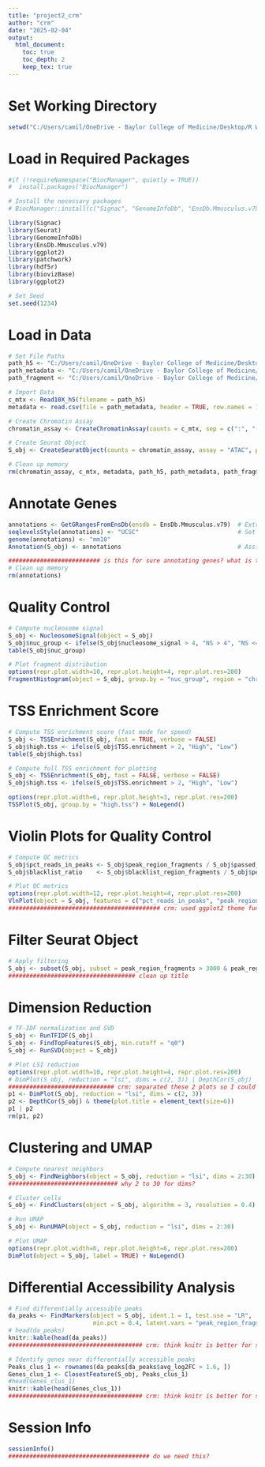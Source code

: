 ---
title: "project2_crm"
author: "crm"
date: "2025-02-04"
output:
  html_document:
    toc: true
    toc_depth: 2
    keep_tex: true
---

# Set Working Directory
```{r Set Working Directory, warning=FALSE}
setwd("C:/Users/camil/OneDrive - Baylor College of Medicine/Desktop/R Work/R Directory/BCM Work")
```

# Load in Required Packages
```{r Load in Required Packages, warning=FALSE, message=FALSE}
#if (!requireNamespace("BiocManager", quietly = TRUE))
#  install.packages("BiocManager")

# Install the necessary packages
# BiocManager::install(c("Signac", "GenomeInfoDb", "EnsDb.Mmusculus.v79", "biovizBase"))

library(Signac)
library(Seurat)
library(GenomeInfoDb)
library(EnsDb.Mmusculus.v79)
library(ggplot2)
library(patchwork)
library(hdf5r)
library(biovizBase)
library(ggplot2)

# Set Seed
set.seed(1234)
```

# Load in Data
```{r Load in Data}
# Set File Paths
path_h5 <- "C:/Users/camil/OneDrive - Baylor College of Medicine/Desktop/R Work/R Directory/BCM Work/ATAC_E18_Signac/atac_v1_E18_brain_fresh_5k_filtered_peak_bc_matrix.h5"
path_metadata <- "C:/Users/camil/OneDrive - Baylor College of Medicine/Desktop/R Work/R Directory/BCM Work/ATAC_E18_Signac/atac_v1_E18_brain_fresh_5k_singlecell.csv"
path_fragment <- "C:/Users/camil/OneDrive - Baylor College of Medicine/Desktop/R Work/R Directory/BCM Work/ATAC_E18_Signac/atac_v1_E18_brain_fresh_5k_fragments.tsv.gz"

# Import Data
c_mtx <- Read10X_h5(filename = path_h5)
metadata <- read.csv(file = path_metadata, header = TRUE, row.names = 1)

# Create Chromatin Assay
chromatin_assay <- CreateChromatinAssay(counts = c_mtx, sep = c(":", "-"), genome = "mm10",fragments = path_fragment, min.cells = 1, min.features = 3)

# Create Seurat Object
S_obj <- CreateSeuratObject(counts = chromatin_assay, assay = "ATAC", project = "ATAC", meta.data = metadata)

# Clean up memory
rm(chromatin_assay, c_mtx, metadata, path_h5, path_metadata, path_fragment)
```

# Annotate Genes 
```{r annotation, message=FALSE, warning=FALSE}
annotations <- GetGRangesFromEnsDb(ensdb = EnsDb.Mmusculus.v79)  # Extract gene information
seqlevelsStyle(annotations) <- "UCSC"                            # Set UCSC format
genome(annotations) <- "mm10"
Annotation(S_obj) <- annotations                                 # Assign genes to peaks

########################## is this for sure annotating genes? what is this annotating?
# Clean up memory
rm(annotations)
```

# Quality Control
```{r quality_control, warning=FALSE}
# Compute nucleosome signal
S_obj <- NucleosomeSignal(object = S_obj)
S_obj$nuc_group <- ifelse(S_obj$nucleosome_signal > 4, "NS > 4", "NS <= 4")
table(S_obj$nuc_group)

# Plot fragment distribution
options(repr.plot.width=10, repr.plot.height=4, repr.plot.res=200)
FragmentHistogram(object = S_obj, group.by = "nuc_group", region = "chr1-1-10000000")
```

# TSS Enrichment Score
```{r TSS Enrichment Score}
# Compute TSS enrichment score (fast mode for speed)
S_obj <- TSSEnrichment(S_obj, fast = TRUE, verbose = FALSE)
S_obj$high.tss <- ifelse(S_obj$TSS.enrichment > 2, "High", "Low")
table(S_obj$high.tss)

# Compute full TSS enrichment for plotting
S_obj <- TSSEnrichment(S_obj, fast = FALSE, verbose = FALSE)
S_obj$high.tss <- ifelse(S_obj$TSS.enrichment > 2, "High", "Low")

options(repr.plot.width=6, repr.plot.height=3, repr.plot.res=200)
TSSPlot(S_obj, group.by = "high.tss") + NoLegend()
```

# Violin Plots for Quality Control
```{r Violin Plots for Quality Control, warning=FALSE}
# Compute QC metrics
S_obj$pct_reads_in_peaks <- S_obj$peak_region_fragments / S_obj$passed_filters * 100
S_obj$blacklist_ratio    <- S_obj$blacklist_region_fragments / S_obj$peak_region_fragments

# Plot QC metrics
options(repr.plot.width=12, repr.plot.height=4, repr.plot.res=200)
VlnPlot(object = S_obj, features = c("pct_reads_in_peaks", "peak_region_fragments", "blacklist_ratio", "nucleosome_signal"), pt.size = 0.01, ncol = 4, combine=TRUE) & theme(plot.title = element_text(size=10, face="bold"))
########################################### crm: used ggplot2 theme function to change text of headers so the plot is legible
```

# Filter Seurat Object
```{r Filtering Seurat Object}
# Apply filtering
S_obj <- subset(S_obj, subset = peak_region_fragments > 3000 & peak_region_fragments < 50000 & pct_reads_in_peaks > 40 & blacklist_ratio < 0.025 & nucleosome_signal < 4)
#################################### clean up title
```

# Dimension Reduction
```{r Dimension Reduction, message=FALSE, warning=FALSE}
# TF-IDF normalization and SVD
S_obj <- RunTFIDF(S_obj)
S_obj <- FindTopFeatures(S_obj, min.cutoff = "q0")
S_obj <- RunSVD(object = S_obj)

# Plot LSI reduction
options(repr.plot.width=10, repr.plot.height=4, repr.plot.res=200)
# DimPlot(S_obj, reduction = "lsi", dims = c(2, 3)) | DepthCor(S_obj)
############################## crm: separated these 2 plots so I could change title of DepthCor plot so it's legible, still plotted them together at the end
p1 <- DimPlot(S_obj, reduction = "lsi", dims = c(2, 3))
p2 <- DepthCor(S_obj) & theme(plot.title = element_text(size=6))
p1 | p2
rm(p1, p2)
```


# Clustering and UMAP
```{r Clustering and UMAP, warning=FALSE, message=FALSE}
# Compute nearest neighbors
S_obj <- FindNeighbors(object = S_obj, reduction = "lsi", dims = 2:30)
############################### why 2 to 30 for dims?

# Cluster cells
S_obj <- FindClusters(object = S_obj, algorithm = 3, resolution = 0.4)

# Run UMAP
S_obj <- RunUMAP(object = S_obj, reduction = "lsi", dims = 2:30)

# Plot UMAP
options(repr.plot.width=6, repr.plot.height=6, repr.plot.res=200)
DimPlot(object = S_obj, label = TRUE) + NoLegend()
```


# Differential Accessibility Analysis
```{r Differential Accessibility Analysis}
# Find differentially accessible peaks
da_peaks <- FindMarkers(object = S_obj, ident.1 = 1, test.use = "LR",
                        min.pct = 0.4, latent.vars = "peak_region_fragments")
# head(da_peaks)
knitr::kable(head(da_peaks))
###################################### crm: think knitr is better for showing heads of results (shows all rows)

# Identify genes near differentially accessible peaks
Peaks_clus_1 <- rownames(da_peaks[da_peaks$avg_log2FC > 1.6, ])
Genes_clus_1 <- ClosestFeature(S_obj, Peaks_clus_1)
#head(Genes_clus_1)
knitr::kable(head(Genes_clus_1))
###################################### crm: think knitr is better for showing heads of results (shows all rows)
```

# Session Info
```{r session_info}
sessionInfo()
######################################## do we need this?
```
